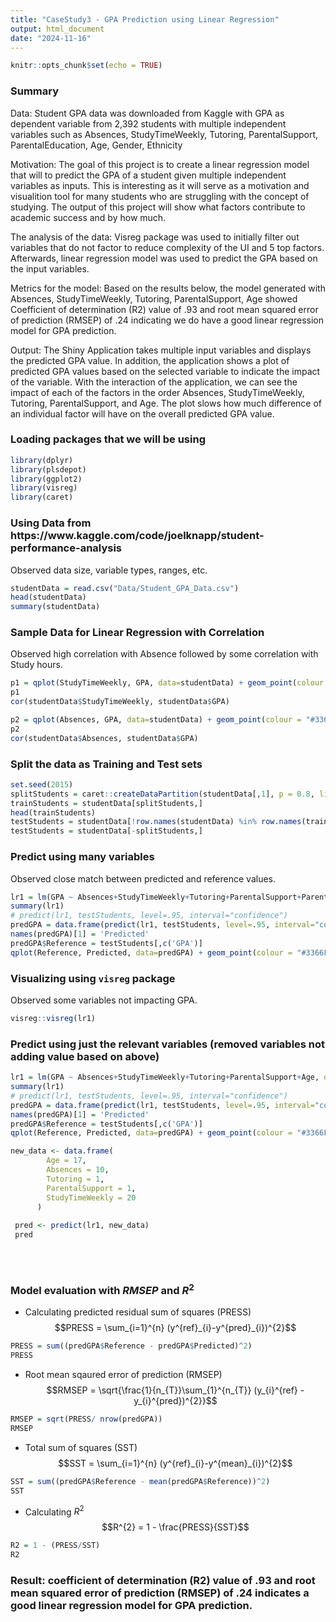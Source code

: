 ```yaml
---
title: "CaseStudy3 - GPA Prediction using Linear Regression"
output: html_document
date: "2024-11-16"
---
```


```r
knitr::opts_chunk$set(echo = TRUE)
```
### Summary
Data: 
Student GPA data was downloaded from Kaggle with GPA as dependent variable from 2,392 students with multiple independent variables such as Absences, StudyTimeWeekly, Tutoring, ParentalSupport, ParentalEducation, Age, Gender, Ethnicity

Motivation:
The goal of this project is to create a linear regression model that will to predict the GPA of a student given multiple independent variables as inputs.  This is interesting as it will serve as a motivation and visualition tool for many students who are struggling with the concept of studying.  The output of this project will show what factors contribute to academic success and by how much.

The analysis of the data: 
Visreg package was used to initially filter out variables that do not factor to reduce complexity of the UI and 5 top factors. Afterwards, linear regression model was used to predict the GPA based on the input variables. 

Metrics for the model:
Based on the results below, the model generated with  Absences, StudyTimeWeekly, Tutoring, ParentalSupport, Age showed Coefficient of determination (R2) value of .93 and root mean squared error of prediction (RMSEP) of .24 indicating we do have a good linear regression model for GPA prediction.

Output:
The Shiny Application takes multiple input variables and displays the predicted GPA value.
In addition, the application shows a plot of predicted GPA values based on the selected variable to indicate the impact of the variable.
With the interaction of the application, we can see the impact of each of the factors in the order Absences, StudyTimeWeekly, Tutoring, ParentalSupport, and Age.  The plot slows how much difference of an individual factor will have on the overall predicted GPA value.



### Loading packages that we will be using
```r
library(dplyr)
library(plsdepot)
library(ggplot2)
library(visreg)
library(caret)
```

### Using Data from https://www.kaggle.com/code/joelknapp/student-performance-analysis
Observed data size, variable types, ranges, etc.
```r
studentData = read.csv("Data/Student_GPA_Data.csv")
head(studentData)
summary(studentData)
```

### Sample Data for Linear Regression with Correlation
Observed high correlation with Absence followed by some correlation with Study hours.
```r
p1 = qplot(StudyTimeWeekly, GPA, data=studentData) + geom_point(colour = "#3366FF", size = 3)
p1 
cor(studentData$StudyTimeWeekly, studentData$GPA)

p2 = qplot(Absences, GPA, data=studentData) + geom_point(colour = "#3366FF", size = 3)
p2 
cor(studentData$Absences, studentData$GPA)

```

### Split the data as Training and Test sets
```r
set.seed(2015)
splitStudents = caret::createDataPartition(studentData[,1], p = 0.8, list=F, times=1)
trainStudents = studentData[splitStudents,]
head(trainStudents)
testStudents = studentData[!row.names(studentData) %in% row.names(trainStudents),]
testStudents = studentData[-splitStudents,]
```

### Predict using many variables
Observed close match between predicted and reference values.
```r
lr1 = lm(GPA ~ Absences+StudyTimeWeekly+Tutoring+ParentalSupport+ParentalEducation+Age+Gender+Ethnicity, data=trainStudents)
summary(lr1)
# predict(lr1, testStudents, level=.95, interval="confidence")
predGPA = data.frame(predict(lr1, testStudents, level=.95, interval="confidence"))
names(predGPA)[1] = 'Predicted'
predGPA$Reference = testStudents[,c('GPA')]
qplot(Reference, Predicted, data=predGPA) + geom_point(colour = "#3366FF", size = 3) + geom_errorbar(aes(ymin = lwr,ymax = upr))
```

### Visualizing using `visreg` package
Observed some variables not impacting GPA.
```r
visreg::visreg(lr1)
```


### Predict using just the relevant variables (removed variables not adding value based on above)
```r
lr1 = lm(GPA ~ Absences+StudyTimeWeekly+Tutoring+ParentalSupport+Age, data=trainStudents)
summary(lr1)
# predict(lr1, testStudents, level=.95, interval="confidence")
predGPA = data.frame(predict(lr1, testStudents, level=.95, interval="confidence"))
names(predGPA)[1] = 'Predicted'
predGPA$Reference = testStudents[,c('GPA')]
qplot(Reference, Predicted, data=predGPA) + geom_point(colour = "#3366FF", size = 3) + geom_errorbar(aes(ymin = lwr,ymax = upr))

new_data <- data.frame(
        Age = 17,
        Absences = 10,
        Tutoring = 1,
        ParentalSupport = 1,
        StudyTimeWeekly = 20
      )
      
 pred <- predict(lr1, new_data)
 pred
 
      
      
```



### Model evaluation with $RMSEP$ and $R^{2}$
* Calculating predicted residual sum of squares (PRESS) 
$$PRESS = \sum_{i=1}^{n} (y^{ref}_{i}-y^{pred}_{i})^{2}$$
   
```r
PRESS = sum((predGPA$Reference - predGPA$Predicted)^2)
PRESS
```

* Root mean sqaured error of prediction (RMSEP)
$$RMSEP = \sqrt{\frac{1}{n_{T}}\sum_{1}^{n_{T}} (y_{i}^{ref} - y_{i}^{pred})^{2}}$$
```r

RMSEP = sqrt(PRESS/ nrow(predGPA))
RMSEP
```

* Total sum of squares (SST)
$$SST = \sum_{i=1}^{n} (y^{ref}_{i}-y^{mean}_{i})^{2}$$
```r
SST = sum((predGPA$Reference - mean(predGPA$Reference))^2)
SST
```

* Calculating $R^{2}$
$$R^{2} = 1 - \frac{PRESS}{SST}$$
```r
R2 = 1 - (PRESS/SST)
R2
```
### Result: coefficient of determination (R2) value of .93 and root mean squared error of prediction (RMSEP) of .24 indicates a good linear regression model for GPA prediction.
